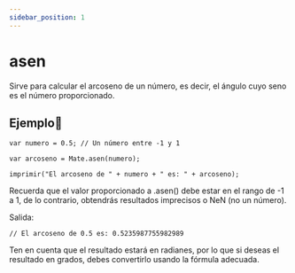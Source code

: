 ```yaml
---
sidebar_position: 1
---
```



# asen
Sirve para calcular el arcoseno de un número, es decir, el ángulo cuyo seno es el número proporcionado.

## Ejemplo📝

```dummy
var numero = 0.5; // Un número entre -1 y 1

var arcoseno = Mate.asen(numero);

imprimir("El arcoseno de " + numero + " es: " + arcoseno);
```
Recuerda que el valor proporcionado a .asen() debe estar en el rango de -1 a 1, de lo contrario, obtendrás resultados imprecisos o NeN (no un número).

Salida:

```dummy
// El arcoseno de 0.5 es: 0.5235987755982989
```
Ten en cuenta que el resultado estará en radianes, por lo que si deseas el resultado en grados, debes convertirlo usando la fórmula adecuada.
